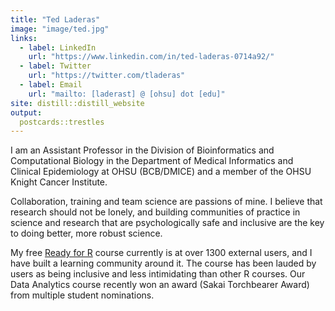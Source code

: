 ```yaml
---
title: "Ted Laderas"
image: "image/ted.jpg"
links:
  - label: LinkedIn
    url: "https://www.linkedin.com/in/ted-laderas-0714a92/"
  - label: Twitter
    url: "https://twitter.com/tladeras"
  - label: Email
    url: "mailto: [laderast] @ [ohsu] dot [edu]"
site: distill::distill_website
output:
  postcards::trestles
---
```

 
I am an Assistant Professor in the Division of Bioinformatics and Computational Biology in the Department of Medical Informatics and Clinical Epidemiology at OHSU (BCB/DMICE) and a member of the OHSU Knight Cancer Institute. 

Collaboration, training and team science are passions of mine. I believe that research should not be lonely, and building communities of practice in science and research that are psychologically safe and inclusive are the key to doing better, more robust science.

My free [Ready for R](https://ready4r.netlify.app) course currently is at over 1300 external users, and I have built a learning community around it. The course has been lauded by users as being inclusive and less intimidating than other R courses. Our Data Analytics course recently won an award (Sakai Torchbearer Award) from multiple student nominations.